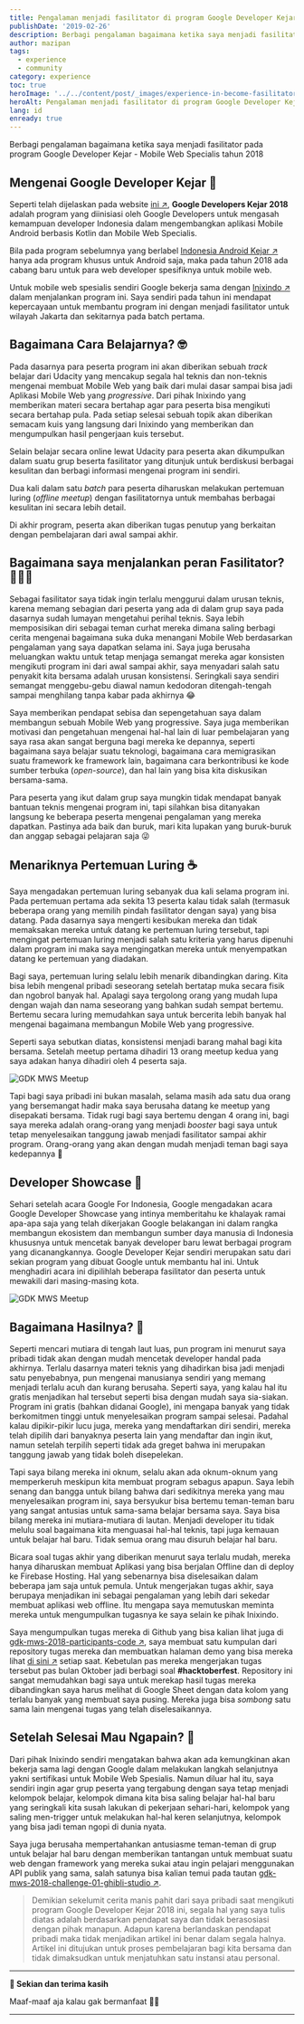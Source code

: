 ```yaml
---
title: Pengalaman menjadi fasilitator di program Google Developer Kejar - Mobile Web Specialis 2018
publishDate: '2019-02-26'
description: Berbagi pengalaman bagaimana ketika saya menjadi fasilitator pada program Google Developer Kejar - Mobile Web Specialis tahun 2018
author: mazipan
tags:
  - experience
  - community
category: experience
toc: true
heroImage: '../../content/post/_images/experience-in-become-fasilitator-gdk-mws-2018/gdk-mws-dev-showcase.jpg'
heroAlt: Pengalaman menjadi fasilitator di program Google Developer Kejar - Mobile Web Specialis 2018
lang: id
enready: true
---
```


Berbagi pengalaman bagaimana ketika saya menjadi fasilitator pada program Google Developer Kejar - Mobile Web Specialis tahun 2018

## Mengenai Google Developer Kejar 🏃‍

Seperti telah dijelaskan pada website [ini ↗️](https://events.withgoogle.com/googledeveloperskejar/), **Google Developers Kejar 2018** adalah program yang diinisiasi oleh Google Developers untuk mengasah kemampuan developer Indonesia dalam mengembangkan aplikasi Mobile Android berbasis Kotlin dan Mobile Web Specialis.

Bila pada program sebelumnya yang berlabel [Indonesia Android Kejar ↗️](https://events.withgoogle.com/indonesiaandroidkejar/) hanya ada program khusus untuk Android saja, maka pada tahun 2018 ada cabang baru untuk para web developer spesifiknya untuk mobile web.

Untuk mobile web spesialis sendiri Google bekerja sama dengan [Inixindo ↗️](https://inixindo.co.id/) dalam menjalankan program ini. Saya sendiri pada tahun ini mendapat kepercayaan untuk membantu program ini dengan menjadi fasilitator untuk wilayah Jakarta dan sekitarnya pada batch pertama.

## Bagaimana Cara Belajarnya? 🤓

Pada dasarnya para peserta program ini akan diberikan sebuah _track_ belajar dari Udacity yang mencakup segala hal teknis dan non-teknis mengenai membuat Mobile Web yang baik dari mulai dasar sampai bisa jadi Aplikasi Mobile Web yang _progressive_. Dari pihak Inixindo yang memberikan materi secara bertahap agar para peserta bisa mengikuti secara bertahap pula. Pada setiap selesai sebuah topik akan diberikan semacam kuis yang langsung dari Inixindo yang memberikan dan mengumpulkan hasil pengerjaan kuis tersebut.

Selain belajar secara online lewat Udacity para peserta akan dikumpulkan dalam suatu grup beserta fasilitator yang ditunjuk untuk berdiskusi berbagai kesulitan dan berbagi informasi mengenai program ini sendiri.

Dua kali dalam satu _batch_ para peserta diharuskan melakukan pertemuan luring (_offline meetup_) dengan fasilitatornya untuk membahas berbagai kesulitan ini secara lebih detail.

Di akhir program, peserta akan diberikan tugas penutup yang berkaitan dengan pembelajaran dari awal sampai akhir.

## Bagaimana saya menjalankan peran Fasilitator? 👨‍👧‍👦

Sebagai fasilitator saya tidak ingin terlalu menggurui dalam urusan teknis, karena memang sebagian dari peserta yang ada di dalam grup saya pada dasarnya sudah lumayan mengetahui perihal teknis. Saya lebih memposisikan diri sebagai teman curhat mereka dimana saling berbagi cerita mengenai bagaimana suka duka menangani Mobile Web berdasarkan pengalaman yang saya dapatkan selama ini. Saya juga berusaha meluangkan waktu untuk tetap menjaga semangat mereka agar konsisten mengikuti program ini dari awal sampai akhir, saya menyadari salah satu penyakit kita bersama adalah urusan konsistensi. Seringkali saya sendiri semangat menggebu-gebu diawal namun kedodoran ditengah-tengah sampai menghilang tanpa kabar pada akhirnya 😂

Saya memberikan pendapat sebisa dan sepengetahuan saya dalam membangun sebuah Mobile Web yang progressive. Saya juga memberikan motivasi dan pengetahuan mengenai hal-hal lain di luar pembelajaran yang saya rasa akan sangat berguna bagi mereka ke depannya, seperti bagaimana saya belajar suatu teknologi, bagaimana cara memigrasikan suatu framework ke framework lain, bagaimana cara berkontribusi ke kode sumber terbuka (_open-source_), dan hal lain yang bisa kita diskusikan bersama-sama.

Para peserta yang ikut dalam grup saya mungkin tidak mendapat banyak bantuan teknis mengenai program ini, tapi silahkan bisa ditanyakan langsung ke beberapa peserta mengenai pengalaman yang mereka dapatkan. Pastinya ada baik dan buruk, mari kita lupakan yang buruk-buruk dan anggap sebagai pelajaran saja 😜

## Menariknya Pertemuan Luring ☕️

Saya mengadakan pertemuan luring sebanyak dua kali selama program ini. Pada pertemuan pertama ada sekita 13 peserta kalau tidak salah (termasuk beberapa orang yang memilih pindah fasilitator dengan saya) yang bisa datang. Pada dasarnya saya mengerti kesibukan mereka dan tidak memaksakan mereka untuk datang ke pertemuan luring tersebut, tapi mengingat pertemuan luring menjadi salah satu kriteria yang harus dipenuhi dalam program ini maka saya mengingatkan mereka untuk menyempatkan datang ke pertemuan yang diadakan.

Bagi saya, pertemuan luring selalu lebih menarik dibandingkan daring. Kita bisa lebih mengenal pribadi seseorang setelah bertatap muka secara fisik dan ngobrol banyak hal. Apalagi saya tergolong orang yang mudah lupa dengan wajah dan nama seseorang yang bahkan sudah sempat bertemu. Bertemu secara luring memudahkan saya untuk bercerita lebih banyak hal mengenai bagaimana membangun Mobile Web yang progressive.

Seperti saya sebutkan diatas, konsistensi menjadi barang mahal bagi kita bersama. Setelah meetup pertama dihadiri 13 orang meetup kedua yang saya adakan hanya dihadiri oleh 4 peserta saja.

![GDK MWS Meetup](../../content/post/_images/experience-in-become-fasilitator-gdk-mws-2018/gdk-mws-meetup.jpg)

Tapi bagi saya pribadi ini bukan masalah, selama masih ada satu dua orang yang bersemangat hadir maka saya berusaha datang ke meetup yang disepakati bersama. Tidak rugi bagi saya bertemu dengan 4 orang ini, bagi saya mereka adalah orang-orang yang menjadi _booster_ bagi saya untuk tetap menyelesaikan tanggung jawab menjadi fasilitator sampai akhir program. Orang-orang yang akan dengan mudah menjadi teman bagi saya kedepannya 🤩

## Developer Showcase 🌅

Sehari setelah acara Google For Indonesia, Google mengadakan acara Google Developer Showcase yang intinya memberitahu ke khalayak ramai apa-apa saja yang telah dikerjakan Google belakangan ini dalam rangka membangun ekosistem dan membangun sumber daya manusia di Indonesia khususnya untuk mencetak banyak developer baru lewat berbagai program yang dicanangkannya.
Google Developer Kejar sendiri merupakan satu dari sekian program yang dibuat Google untuk membantu hal ini. Untuk menghadiri acara ini dipilihlah beberapa fasilitator dan peserta untuk mewakili dari masing-masing kota.

![GDK MWS Meetup](../../content/post/_images/experience-in-become-fasilitator-gdk-mws-2018/gdk-mws-meetup.jpg)

## Bagaimana Hasilnya? 💎

Seperti mencari mutiara di tengah laut luas, pun program ini menurut saya pribadi tidak akan dengan mudah mencetak developer handal pada akhirnya. Terlalu dasarnya materi teknis yang dihadirkan bisa jadi menjadi satu penyebabnya, pun mengenai manusianya sendiri yang memang menjadi terlalu acuh dan kurang berusaha. Seperti saya, yang kalau hal itu gratis menjadikan hal tersebut seperti bisa dengan mudah saya sia-siakan. Program ini gratis (bahkan didanai Google), ini mengapa banyak yang tidak berkomitmen tinggi untuk menyelesaikan program sampai selesai. Padahal kalau dipikir-pikir lucu juga, mereka yang mendaftarkan diri sendiri, mereka telah dipilih dari banyaknya peserta lain yang mendaftar dan ingin ikut, namun setelah terpilih seperti tidak ada greget bahwa ini merupakan tanggung jawab yang tidak boleh disepelekan.

Tapi saya bilang mereka ini oknum, selalu akan ada oknum-oknum yang memperkeruh meskipun kita membuat program sebagus apapun. Saya lebih senang dan bangga untuk bilang bahwa dari sedikitnya mereka yang mau menyelesaikan program ini, saya bersyukur bisa bertemu teman-teman baru yang sangat antusias untuk sama-sama belajar bersama saya. Saya bisa bilang mereka ini mutiara-mutiara di lautan. Menjadi developer itu tidak melulu soal bagaimana kita menguasai hal-hal teknis, tapi juga kemauan untuk belajar hal baru. Tidak semua orang mau disuruh belajar hal baru.

Bicara soal tugas akhir yang diberikan menurut saya terlalu mudah, mereka hanya diharuskan membuat Aplikasi yang bisa berjalan Offline dan di deploy ke Firebase Hosting. Hal yang sebenarnya bisa diselesaikan dalam beberapa jam saja untuk pemula. Untuk mengerjakan tugas akhir, saya berupaya menjadikan ini sebagai pengalaman yang lebih dari sekedar membuat aplikasi web offline. Itu mengapa saya memutuskan meminta mereka untuk mengumpulkan tugasnya ke saya selain ke pihak Inixindo.

Saya mengumpulkan tugas mereka di Github yang bisa kalian lihat juga di [gdk-mws-2018-participants-code ↗️](https://github.com/mazipan/gdk-mws-2018-participants-code), saya membuat satu kumpulan dari repository tugas mereka dan membuatkan halaman demo yang bisa mereka lihat [di sini ↗️](https://mazipan.github.io/gdk-mws-2018-participants-code/) setiap saat. Kebetulan pas mereka mengerjakan tugas tersebut pas bulan Oktober jadi berbagi soal **#hacktoberfest**. Repository ini sangat memudahkan bagi saya untuk merekap hasil tugas mereka dibandingkan saya harus melihat di Google Sheet dengan data kolom yang terlalu banyak yang membuat saya pusing. Mereka juga bisa _sombong_ satu sama lain mengenai tugas yang telah diselesaikannya.

## Setelah Selesai Mau Ngapain? 🎉

Dari pihak Inixindo sendiri mengatakan bahwa akan ada kemungkinan akan bekerja sama lagi dengan Google dalam melakukan langkah selanjutnya yakni sertifikasi untuk Mobile Web Spesialis. Namun diluar hal itu, saya sendiri ingin agar grup peserta yang tergabung dengan saya tetap menjadi kelompok belajar, kelompok dimana kita bisa saling belajar hal-hal baru yang seringkali kita susah lakukan di pekerjaan sehari-hari, kelompok yang saling men-trigger untuk melakukan hal-hal keren selanjutnya, kelompok yang bisa jadi teman ngopi di dunia nyata.

Saya juga berusaha mempertahankan antusiasme teman-teman di grup untuk belajar hal baru dengan memberikan tantangan untuk membuat suatu web dengan framework yang mereka sukai atau ingin pelajari menggunakan API publik yang sama, salah satunya bisa kalian temui pada tautan [gdk-mws-2018-challenge-01-ghibli-studio ↗️](https://github.com/mazipan/gdk-mws-2018-challenge-01-ghibli-studio).

> Demikian sekelumit cerita manis pahit dari saya pribadi saat mengikuti program Google Developer Kejar 2018 ini, segala hal yang saya tulis diatas adalah berdasarkan pendapat saya dan tidak berasosiasi dengan pihak manapun. Adapun karena berlandaskan pendapat pribadi maka tidak menjadikan artikel ini benar dalam segala halnya. Artikel ini ditujukan untuk proses pembelajaran bagi kita bersama dan tidak dimaksudkan untuk menjatuhkan satu instansi atau personal.

---

**👋 Sekian dan terima kasih**

Maaf-maaf aja kalau gak bermanfaat 🙇😭

---
